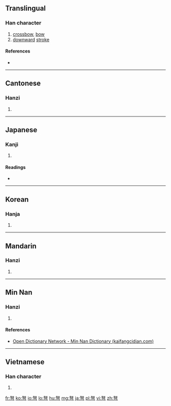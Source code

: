 ==Translingual==

===Han character===
{{Han char|rn=57|rad=弓|as=05|sn=8|four=4720<sub>7</sub>|canj=女水弓 (VEN)|ids=⿱[[奴]][[弓]]}}

# [[crossbow]], [[bow]]
# [[downward]] [[stroke]]

====References====
* {{Han ref|kx=0358.030|dkj=09760|dj=0674.170|hdz=20994.050|uh=5F29|ud=24361|bh=A9B8|bd=43448}}

----

==Cantonese==

===Hanzi===
{{yue-hanzi|jyut=[[nou5]]|y=nou5}}

# {{defn|lang=yue|sort=弓05}}

----

==Japanese==

===Kanji===
{{ja-kanji|grade=|rs=弓05}}

# {{defn|lang=ja|sort=弓05}}

====Readings====
* {{ja-readings|on=[[ど]] (do)|kun=[[いしゅみ]] (ishumi)}}

----

==Korean==

===Hanja===
{{ko-hanja|hangeul=노|eumhun=|rv=no|mr=no|y=no}}

# {{defn|lang=ko|sort=弓05}}

----

==Mandarin==

===Hanzi===
{{cmn-hanzi|pin=[[nǔ]] ([[nu3]])|wg=nu<sup>3</sup>}}

# {{defn|lang=cmn|sort=弓05}}

----

==Min Nan==

===Hanzi===
{{nan-hanzi|poj=[[ló·]] (lo·<sup>2</sup>), [[lō·]] (lo·<sup>7</sup>)|tlpa=}}

# {{defn|lang=nan|sort=弓05}}

====References====
*[http://kaifangcidian.com/han/minnan/%E5%BC%A9 Open Dictionary Network - Min Nan Dictionary (kaifangcidian.com)]

----

==Vietnamese==

===Han character===
{{vi-hantu|[[nỏ]], [[nỗ]], [[ná]], [[nõ]]|rs=弓05}}

# {{defn|lang=vi|sort=弓05}}

[[fr:弩]]
[[ko:弩]]
[[io:弩]]
[[lo:弩]]
[[hu:弩]]
[[mg:弩]]
[[ja:弩]]
[[pl:弩]]
[[vi:弩]]
[[zh:弩]]